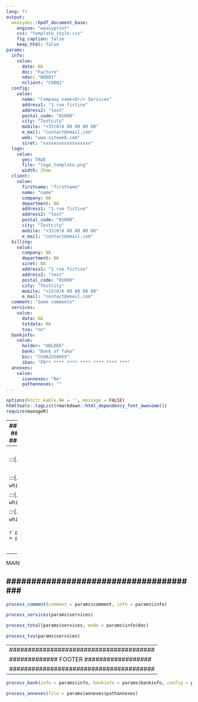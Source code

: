 ```yaml
---
lang: fr
output: 
  weasydoc::hpdf_document_base:
    engine: "weasyprint"
    css: "template_style.css"
    fig_caption: false
    keep_html: false
params:
  info:
    value:
      date: NA
      doc: "Facture"
      ndoc: "N0001"
      nclient: "C0001"
  config:
    value:
      name: "Company name<br/> Services"
      address1: "1 rue fictive"
      address2: "test"
      postal_code: "01000"
      city: "Testcity"
      mobile: "+33(0)6 00 00 00 00"
      e_mail: "contact@email.com"
      web: "www.siteweb.com"
      siret: "xxxxxxxxxxxxxxxxxx"
  logo: 
    value:
      yes: TRUE
      file: "logo_template.png"
      width: 35mm
  client:
    value:
      firstname: "firstname"
      name: "name"
      company: NA
      department: NA
      address1: "1 rue fictive"
      address2: "test"
      postal_code: "01000"
      city: "Testcity"
      mobile: "+33(0)6 00 00 00 00"
      e_mail: "contact@email.com"
  billing:
    value:
      company: NA
      department: NA
      siret: NA
      address1: "1 rue fictive"
      address2: "test"
      postal_code: "01000"
      city: "Testcity"
      mobile: "+33(0)6 00 00 00 00"
      e_mail: "contact@email.com"
  comment: "Some comments"
  services:
    value:
      data: NA
      totdata: NA
      tva: "no"
  bankinfo:
    value:
      holder: "HOLDER"
      bank: "Bank of fake"
      bic: "CCHAJUSAHXX"
      iban: "FR** **** **** **** **** **** ***"
  annexes:
    value:
      isannexes: "No"
      pathannexes: ""
---
```


```r
options(knitr.kable.NA = '', message = FALSE)
htmltools::tagList(rmarkdown::html_dependency_font_awesome())
require(manageR)
```


<div class="wrapper">


---
#######################################
############# HEADER ##################
#######################################
---
<header>

<div class = "grid-container">

<div class = "row">

<div class = "col-5">
```r
process_logo(params$logo)
```

:::{.big}
`r process_name(params$config$name)`
:::

<div class = "address">
```r
process_config(params$config)
```
</div>

</div>


<div class = "col-7 centered">

<div class = "row">

:::{.boxheader}
`r process_boxheader(params$info, which = 1)`
:::

:::{.boxheader}
`r process_boxheader(params$info, which = 2)`
:::

:::{.boxheader}
`r process_boxheader(params$info, which = 3)`
:::

</div>

<div class = "row">

```r
process_client(client = params$client, billing = params$billing, info = params$info)
```

</div>

</div>

</div>

</div>

</header>


---
#######################################
############### MAIN ##################
#######################################
---
<main>

<div class = "row topm">

```r
process_comment(comment = params$comment, info = params$info)
```

</div>

<div class = "row services">

```r
process_services(params$services)
```

</div>

<div class = "row total">

```r
process_total(params$services, mode = params$info$doc)
```

:::{.foottable}
```r
process_tva(params$services)
```
:::

</div>

</main>

---
#######################################
############# FOOTER ##################
#######################################
---
<footer>

```r
process_bank(info = params$info, bankinfo = params$bankinfo, config = params$config)
```

</footer>
  
</div>



```r
process_annexes(file = params$annexes$pathannexes)
```


